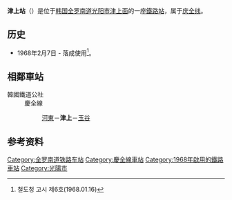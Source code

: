 {{朝鮮半島車站資訊
|公司色 = #0066b3
|文字色 = 
|站名 = 津上站<br />{{lang|en|Jinsang}}
|圖片 = Jinsang Station 20160815 152851.jpg
|pxl = 
|圖片說明 = 車站全景
|車站編號 = 
|前一站 = [[河东站_(韩国)|河东]]
|前一站距離 = 7.8
|後一站距離 = 4.6
|後一站 = [[玉谷站|玉谷]]
|距離 =143.5
|起點站 = [[三浪津站|三浪津]]
|所屬路線 = [[庆全线|庆全线]]
|諺文 = 진상역
|朝鮮漢字 = 津上驛
|文觀部式 = Jinsang-yeok 
|馬-賴式 = 
|副站名 = 
|停站路線數 = 
|所屬公司 = [[韩国铁道公社|韩国铁道公社]]
|所在地 =[[全罗南道|全罗南道]][[光阳市|光阳市]][[津上面|津上面]]
|車站構造 = 地面車站
|月台配置 = 1面1线
|啟用年月日 =1968年2月7日 
|廢站年月日 = 
|上下車人次 =
|統計年度 =
|轉車 = 
|備註 = 
|全寬備註 = 
}}

'''津上站'''（{{kor|諺=진상역|漢=津上驛|羅=Jinsang yeok|f=y}}）是位于[[韩国|韩国]][[全罗南道|全罗南道]][[光阳市|光阳市]][[津上面|津上面]]的一座[[鐵路站|鐵路站]]，属于[[庆全线|庆全线]]。

== 历史 ==
*1968年2月7日 - 落成使用<ref>철도청 고시 제6호(1968.01.16)</ref>。

== 相鄰車站 ==
;韓國鐵道公社
:慶全線
::[[河東站_(韓國)|河東]]－'''津上'''－[[玉谷站|玉谷]]

== 参考资料 ==
{{reflist}}

{{庆全线}}
{{无穷花号}}

[[Category:全罗南道铁路车站|Category:全罗南道铁路车站]]
[[Category:慶全線車站|Category:慶全線車站]]
[[Category:1968年啟用的鐵路車站|Category:1968年啟用的鐵路車站]]
[[Category:光陽市|Category:光陽市]]